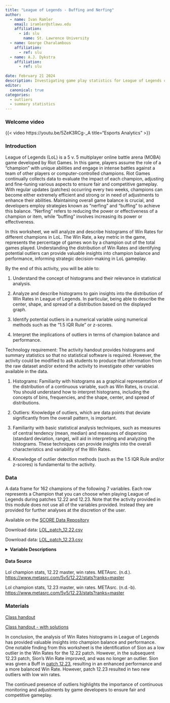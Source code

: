 ```yaml
---
title: "League of Legends - Buffing and Nerfing"
author:
  - name: Ivan Ramler
    email: iramler@stlawu.edu
    affiliation:
      - id: slu
        name: St. Lawrence University
  - name: George Charalambous
    affiliation:
      - ref: slu
  - name: A.J. Dykstra
    affiliation:
      - ref: slu
      
date: February 21 2024
description: Investigating game play statistics for League of Legends champions in two different patches.
editor: 
  canonical: true
categories:
  - outliers
  - summary statistics
---
```



### Welcome video

{{< video https://youtu.be/5ZeK3RCg-_A title="Esports Analytics" >}}

### Introduction

League of Legends (LoL) is a 5 v. 5 multiplayer online battle arena (MOBA) game developed by Riot Games. In this game, players assume the role of a "champion" with unique abilities and engage in intense battles against a team of other players or computer-controlled champions. Riot Games continually collects data to evaluate the impact of each champion, adjusting and fine-tuning various aspects to ensure fair and competitive gameplay. With regular updates (patches) occurring every two weeks, champions can become either extremely efficient and strong or in need of adjustments to enhance their abilities. Maintaining overall game balance is crucial, and developers employ strategies known as "nerfing" and "buffing" to achieve this balance. "Nerfing" refers to reducing the power or effectiveness of a champion or item, while "buffing" involves increasing its power or effectiveness.

In this worksheet, we will analyze and describe histograms of Win Rates for different champions in LoL. The Win Rate, a key metric in the game, represents the percentage of games won by a champion out of the total games played. Understanding the distribution of Win Rates and identifying potential outliers can provide valuable insights into champion balance and performance, informing strategic decision-making in LoL gameplay.

::: {.callout-note collapse="true" title="Learning Objectives" appearance="minimal"}
By the end of this activity, you will be able to:

1.  Understand the concept of histograms and their relevance in statistical analysis.

2.  Analyze and describe histograms to gain insights into the distribution of Win Rates in League of Legends. In particular, being able to describe the center, shape, and spread of a distribution based on the displayed graph.

3.  Identify potential outliers in a numerical variable using numerical methods such as the "1.5 IQR Rule" or z-scores.

4.  Interpret the implications of outliers in terms of champion balance and performance.
:::

::: {.callout-note collapse="true" title="Methods" appearance="minimal"}
Technology requirement: The activity handout provides histograms and summary statistics so that no statistical software is required. However, the activity could be modified to ask students to produce that information from the raw dataset and/or extend the activity to investigate other variables available in the data.

1.  Histograms: Familiarity with histograms as a graphical representation of the distribution of a continuous variable, such as Win Rates, is crucial. You should understand how to interpret histograms, including the concepts of bins, frequencies, and the shape, center, and spread of distributions.

2.  Outliers: Knowledge of outliers, which are data points that deviate significantly from the overall pattern, is important.

3.  Familiarity with basic statistical analysis techniques, such as measures of central tendency (mean, median) and measures of dispersion (standard deviation, range), will aid in interpreting and analyzing the histograms. These techniques can provide insights into the overall characteristics and variability of the Win Rates.

4.  Knowledge of outlier detection methods (such as the 1.5 IQR Rule and/or z-scores) is fundamental to the activity.
:::

### Data

A data frame for 162 champions of the following 7 variables. Each row represents a Champion that you can choose when playing League of Legends during patches 12.22 and 12.23. Note that the activity provided in this module does not use all of the variables provided. Instead they are provided for further analyses at the discretion of the user.

Available on the [SCORE Data Repository](https://data.scorenetwork.org/)

Download data: [LOL_patch_12.22.csv](https://raw.githubusercontent.com/SCOREnetworkorg/sports-data-repository/main/data/LOL_patch_12.22.csv)

Download data: [LOL_patch_12.23.csv](https://raw.githubusercontent.com/SCOREnetworkorg/sports-data-repository/main/data/LOL_patch_12.23.csv)

<details>

<summary><b>Variable Descriptions</b></summary>

| Variable | Description                                                     |
|----------|-----------------------------------------------------------------|
| Name     | name of the champion                                            |
| Role     | role of the champion in a game                                  |
| KDA      | Average kills, deaths and assists associated with each champion |
| WRate    | win rates of each champion                                      |
| PickRate | pick rates of each champion                                     |
| RolePerc | percentage of time playing as a role                            |
| BanPerc  | ban percentages associated with each champion                   |

</details>

#### Data Source

Lol champion stats, 12.22 master, win rates. METAsrc. (n.d.). <https://www.metasrc.com/5v5/12.22/stats?ranks=master>

Lol champion stats, 12.23 master, win rates. METAsrc. (n.d.-b). <https://www.metasrc.com/5v5/12.23/stats?ranks=master>

### Materials

[Class handout](../module_resources/league-of-legends-buffing-nerfing/LoL_Worksheet.docx)

[Class handout - with solutions](../module_resources/league-of-legends-buffing-nerfing/LoL_Worksheet_Key.docx)

::: {.callout-note collapse="true" title="Conclusion" appearance="minimal"}
In conclusion, the analysis of Win Rates histograms in League of Legends has provided valuable insights into champion balance and performance. One notable finding from this worksheet is the identification of Sion as a low outlier in the Win Rates for the 12.22 patch. However, in the subsequent 12.23 patch, Sion's Win Rate improved, and was no longer an outlier. Sion was given a Buff in [patch 12.23](https://www.leagueoflegends.com/en-gb/news/game-updates/patch-12-23-notes/){target="_blank"}, resulting in an enhanced performance and a more balanced Win Rate. However, patch 12.23 resulted in two new outliers with low win rates.

The continued presence of outliers highlights the importance of continuous monitoring and adjustments by game developers to ensure fair and competitive gameplay.
:::


<!--
### Authors

Created by George Charalambous (St. Lawrence University), [Ivan Ramler (St. Lawrence University)](mailto:iramler@stlawu.edu), A.J. Dykstra (St. Lawrence University)
-->
